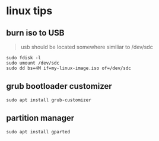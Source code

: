 # linux tips

## burn iso to USB

> usb should be located somewhere similiar to /dev/sdc

```shell 
sudo fdisk -l
sudo umount /dev/sdc
sudo dd bs=4M if=my-linux-image.iso of=/dev/sdc
```

## grub bootloader customizer
```shell
sudo apt install grub-customizer
```

## partition manager
```shell
sudo apt install gparted
```
